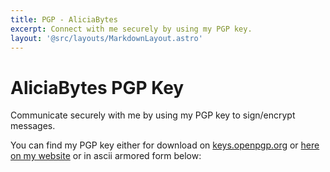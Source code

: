 ```yaml
---
title: PGP - AliciaBytes
excerpt: Connect with me securely by using my PGP key.
layout: '@src/layouts/MarkdownLayout.astro'
---
```



# AliciaBytes PGP Key

Communicate securely with me by using my PGP key to sign/encrypt messages.

You can find my PGP key either for download on [keys.openpgp.org](https://keys.openpgp.org/search?q=02FCA4504F392D86019A31E606998BDA396F8092) or [here on my website](/02FCA4504F392D86019A31E606998BDA396F8092.asc) or in ascii armored form below:

<PGP src="https://keys.openpgp.org/vks/v1/by-fingerprint/02FCA4504F392D86019A31E606998BDA396F8092" />
